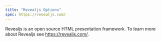 ```yaml
---
title: "Revealjs Options"
spec: https://revealjs.com/
---
```


Revealjs is an open source HTML presentation framework. To learn more about Revealjs see <https://revealjs.com/>.
